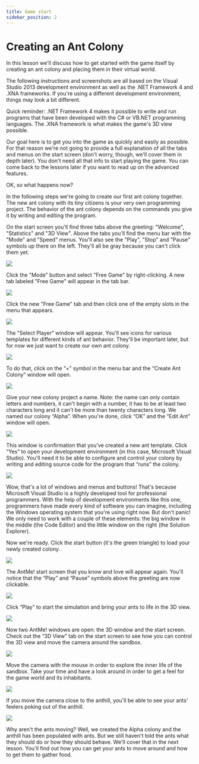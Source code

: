 ```yaml
---
title: Game start
sidebar_position: 2
---
```


# Creating an Ant Colony

In this lesson we'll discuss how to get started with the game itself by creating an ant colony and placing them in their 
virtual world.

The following instructions and screenshots are all based on the Visual Studio 2013 development environment as well as the 
.NET Framework 4 and .XNA frameworks. If you're using a different development environment, things may look a bit different.

Quick reminder: .NET Framework 4 makes it possible to write and run programs that have been developed with the C# or VB.NET 
programming languages. The .XNA framework is what makes the game's 3D view possible.

Our goal here is to get you into the game as quickly and easily as possible. For that reason we're not going to provide a 
full explanation of all the tabs and menus on the start screen (don't worry, though, we'll cover them in depth later). 
You don't need all that info to start playing the game. You can come back to the lessons later if you want to read up on 
the advanced features.

OK, so what happens now? 

In the following steps we're going to create our first ant colony together. The new ant colony with its tiny citizens is 
your very own programming project. The behavior of the ant colony depends on the commands you give it by writing and editing 
the program.

On the start screen you'll find three tabs above the greeting: "Welcome", "Statistics" and "3D View". Above the tabs you'll 
find the menu bar with the "Mode" and "Speed" menus. You'll also see the "Play", "Stop" and "Pause" symbols up there on the 
left. They'll all be gray because you can't click them yet. 

![](/img/tutorials/spielstart/lektion3_1.png)

Click the "Mode" button and select "Free Game" by right-clicking. A new tab labeled "Free Game" will appear in the tab bar. 

![](/img/tutorials/spielstart/lektion3_2.png)

Click the new "Free Game" tab and then click one of the empty slots in the menu that appears. 

![](/img/tutorials/spielstart/lektion3_3.png)

The "Select Player" window will appear. You'll see icons for various templates for different kinds of ant behavior. They'll 
be important later, but for now we just want to create our own ant colony.

![](/img/tutorials/spielstart/lektion3_4.png)

To do that, click on the “+” symbol in the menu bar and the “Create Ant Colony” window will open. 

![](/img/tutorials/spielstart/lektion3_5.png)

Give your new colony project a name. Note: the name can only contain letters and numbers, it can't begin with a number, it 
has to be at least two characters long and it can't be more than twenty characters long. We named our colony “Alpha”. When 
you're done, click “OK” and the “Edit Ant” window will open.

![](/img/tutorials/spielstart/lektion3_6.png)

This window is confirmation that you've created a new ant template. Click “Yes” to open your development environment (in this 
case, Microsoft Visual Studio). You'll need it to be able to configure and control your colony by writing and editing source 
code for the program that “runs” the colony.

![](/img/tutorials/spielstart/lektion3_7.png)

Wow, that's a lot of windows and menus and buttons! That's because Microsoft Visual Studio is a highly developed tool for 
professional programmers. With the help of development environments like this one, programmers have made every kind of software 
you can imagine, including the Windows operating system that you're using right now. But don't panic! We only need to work 
with a couple of these elements: the big window in the middle (the Code Editor) and the little window on the right (the 
Solution Explorer).

Now we're ready. Click the start button (it's the green triangle) to load your newly created colony. 

![](/img/tutorials/spielstart/lektion3_8.png)

The AntMe! start screen that you know and love will appear again. You'll notice that the “Play” and “Pause” symbols above the 
greeting are now clickable. 

![](/img/tutorials/spielstart/lektion3_9.png)

Click “Play” to start the simulation and bring your ants to life in the 3D view.

![](/img/tutorials/spielstart/lektion3_10.png)

Now two AntMe! windows are open: the 3D window and the start screen. Check out the “3D View” tab on the start screen to see how 
you can control the 3D view and move the camera around the sandbox.

![](/img/tutorials/spielstart/lektion3_11.png)

Move the camera with the mouse in order to explore the inner life of the sandbox. Take your time and have a look around in order 
to get a feel for the game world and its inhabitants.

![](/img/tutorials/spielstart/lektion3_12.png)

If you move the camera close to the anthill, you'll be able to see your ants' feelers poking out of the anthill.

![](/img/tutorials/spielstart/lektion3_13.png)

Why aren't the ants moving? Well, we created the Alpha colony and the anthill has been populated with ants. But we still haven't 
told the ants what they should do or how they should behave. We'll cover that in the next lesson. You'll find out how you can get 
your ants to move around and how to get them to gather food.